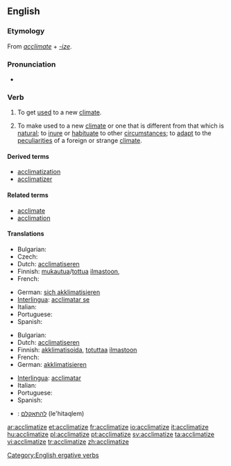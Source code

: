==English==

===Etymology===
From ''[[acclimate]]'' + ''[[-ize]]''.

===Pronunciation===
* {{IPA|/ɘˈklaɪməˌtaɪz/}}

===Verb===
{{en-verb|acclimatiz|ing}}

# {{intransitive}} To get [[used]] to a new [[climate]].
# {{transitive}} To make used to a new [[climate]] or one that is different from that which is [[natural]]; to [[inure]] or [[habituate]] to other [[circumstance]]s; to [[adapt]] to the [[peculiarities]] of a foreign or strange [[climate]].

====Derived terms====
* [[acclimatization]]
* [[acclimatizer]]

====Related terms====
* [[acclimate]]
* [[acclimation]]

====Translations====
{{trans-top|to get used to a new climate}}
* Bulgarian: {{t|bg|аклиматизирам се|sc=Cyrl}}
* Czech: {{t-|cs|aklimatizovat}}
* Dutch: [[acclimatiseren]]
* Finnish: [[mukautua]]/[[tottua]] [[ilmasto]]on, {{t+|fi|akklimatisoitua}}
* French: {{t+|fr|acclimater}}
{{trans-mid}}
* German: [[sich akklimatisieren]]
* [[Interlingua]]: [[acclimatar se]]
* Italian: {{t-|it|acclimatare}}
* Portuguese: {{t+|pt|aclimatar}}
* Spanish: {{t-|es|aclimatarse}}
{{trans-bottom}}

{{trans-top|to make used to a new climate}}
* Bulgarian: {{t|bg|аклиматизирам|sc=Cyrl}}
* Dutch: [[acclimatiseren]]
* Finnish: [[akklimatisoida]], [[totuttaa]] [[ilmasto]]on
* French: {{t+|fr|acclimater}}
* German: [[akklimatisieren]]
{{trans-mid}}
* [[Interlingua]]: [[acclimatar]]
* Italian: {{t-|it|acclimatare}}
* Portuguese: {{t+|pt|aclimatar}}
* Spanish: {{t-|es|aclimatarse}}
{{trans-bottom}}

{{checktrans-top}}
* {{ttbc|Hebrew}}: [[להתאקלם]] (le'hitaqlem)
{{checktrans-bottom}}

[[Category:English ergative verbs]]

[[ar:acclimatize]]
[[et:acclimatize]]
[[fr:acclimatize]]
[[io:acclimatize]]
[[it:acclimatize]]
[[hu:acclimatize]]
[[pl:acclimatize]]
[[pt:acclimatize]]
[[sv:acclimatize]]
[[ta:acclimatize]]
[[vi:acclimatize]]
[[tr:acclimatize]]
[[zh:acclimatize]]